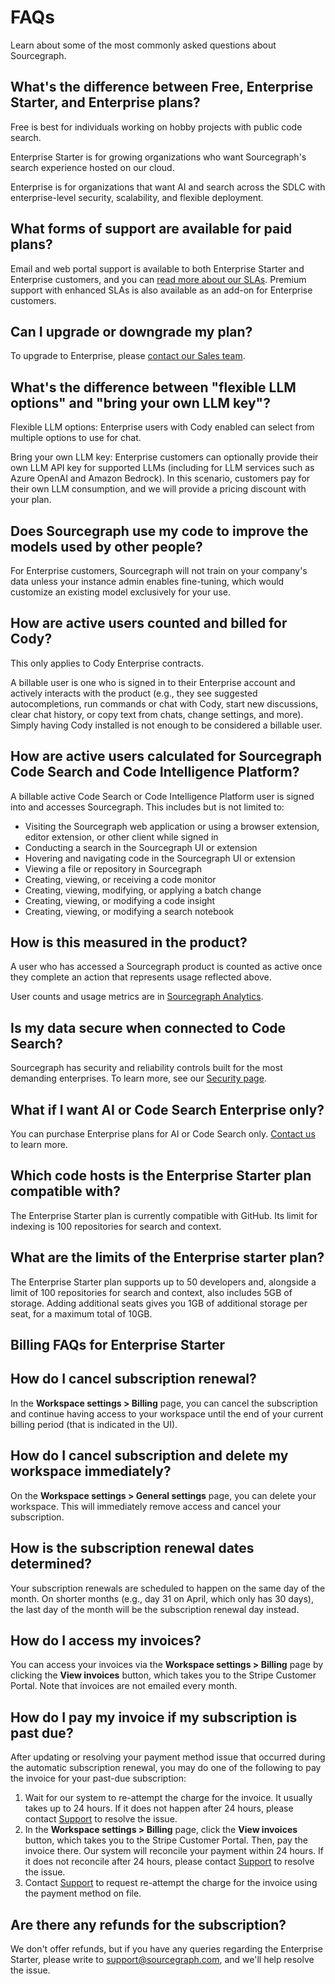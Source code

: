 # FAQs

<p className="subtitle">Learn about some of the most commonly asked questions about Sourcegraph.</p>

## What's the difference between Free, Enterprise Starter, and Enterprise plans?

Free is best for individuals working on hobby projects with public code search.

Enterprise Starter is for growing organizations who want Sourcegraph's search experience hosted on our cloud.

Enterprise is for organizations that want AI and search across the SDLC with enterprise-level security, scalability, and flexible deployment.

## What forms of support are available for paid plans?

Email and web portal support is available to both Enterprise Starter and Enterprise customers, and you can [read more about our SLAs](/sla). Premium support with enhanced SLAs is also available as an add-on for Enterprise customers.

## Can I upgrade or downgrade my plan?

To upgrade to Enterprise, please [contact our Sales team](https://sourcegraph.com/contact/request-info).

## What's the difference between "flexible LLM options" and "bring your own LLM key"?

Flexible LLM options: Enterprise users with Cody enabled can select from multiple options to use for chat.

Bring your own LLM key: Enterprise customers can optionally provide their own LLM API key for supported LLMs (including for LLM services such as Azure OpenAI and Amazon Bedrock). In this scenario, customers pay for their own LLM consumption, and we will provide a pricing discount with your plan.

## Does Sourcegraph use my code to improve the models used by other people?

For Enterprise customers, Sourcegraph will not train on your company's data unless your instance admin enables fine-tuning, which would customize an existing model exclusively for your use.

## How are active users counted and billed for Cody?

<Callout type="note">This only applies to Cody Enterprise contracts.</Callout>

‍A billable user is one who is signed in to their Enterprise account and actively interacts with the product (e.g., they see suggested autocompletions, run commands or chat with Cody, start new discussions, clear chat history, or copy text from chats, change settings, and more). Simply having Cody installed is not enough to be considered a billable user.

## How are active users calculated for Sourcegraph Code Search and Code Intelligence Platform?

A billable active Code Search or Code Intelligence Platform user is signed into and accesses Sourcegraph. This includes but is not limited to:

- Visiting the Sourcegraph web application or using a browser extension, editor extension, or other client while signed in
- Conducting a search in the Sourcegraph UI or extension
- Hovering and navigating code in the Sourcegraph UI or extension
- Viewing a file or repository in Sourcegraph
- Creating, viewing, or receiving a code monitor
- Creating, viewing, modifying, or applying a batch change
- Creating, viewing, or modifying a code insight
- Creating, viewing, or modifying a search notebook

## How is this measured in the product?

A user who has accessed a Sourcegraph product is counted as active once they complete an action that represents usage reflected above.

User counts and usage metrics are in [Sourcegraph Analytics](../analytics).

## Is my data secure when connected to Code Search?

Sourcegraph has security and reliability controls built for the most demanding enterprises. To learn more, see our [Security page](https://sourcegraph.netlify.app/security).

## What if I want AI or Code Search Enterprise only?

You can purchase Enterprise plans for AI or Code Search only. [Contact us](https://sourcegraph.com/contact/request-info) to learn more.

## Which code hosts is the Enterprise Starter plan compatible with?

The Enterprise Starter plan is currently compatible with GitHub. Its limit for indexing is 100 repositories for search and context.

## What are the limits of the Enterprise starter plan?

The Enterprise Starter plan supports up to 50 developers and, alongside a limit of 100 repositories for search and context, also includes 5GB of storage. Adding additional seats gives you 1GB of additional storage per seat, for a maximum total of 10GB.

## Billing FAQs for Enterprise Starter

## How do I cancel subscription renewal?

In the **Workspace settings > Billing** page, you can cancel the subscription and continue having access to your workspace until the end of your current billing period (that is indicated in the UI).

## How do I cancel subscription and delete my workspace immediately?

On the **Workspace settings > General settings** page, you can delete your workspace. This will immediately remove access and cancel your subscription.

## How is the subscription renewal dates determined?

Your subscription renewals are scheduled to happen on the same day of the month. On shorter months (e.g., day 31 on April, which only has 30 days), the last day of the month will be the subscription renewal day instead.

## How do I access my invoices?

You can access your invoices via the **Workspace settings > Billing** page by clicking the **View invoices** button, which takes you to the Stripe Customer Portal. Note that invoices are not emailed every month.

## How do I pay my invoice if my subscription is past due?

After updating or resolving your payment method issue that occurred during the automatic subscription renewal, you may do one of the following to pay the invoice for your past-due subscription:

1. Wait for our system to re-attempt the charge for the invoice. It usually takes up to 24 hours. If it does not happen after 24 hours, please contact [Support](support@sourcegraph.com) to resolve the issue.
1. In the **Workspace settings > Billing** page, click the **View invoices** button, which takes you to the Stripe Customer Portal. Then, pay the invoice there. Our system will reconcile your payment within 24 hours. If it does not reconcile after 24 hours, please contact [Support](support@sourcegraph.com) to resolve the issue.
1. Contact [Support](support@sourcegraph.com) to request re-attempt the charge for the invoice using the payment method on file.

## Are there any refunds for the subscription?

We don't offer refunds, but if you have any queries regarding the Enterprise Starter, please write to support@sourcegraph.com, and we'll help resolve the issue.
